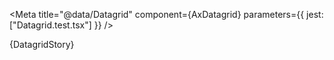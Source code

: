 
<Meta
  title="@data/Datagrid"
  component={AxDatagrid}
  parameters={{ jest: ["Datagrid.test.tsx"] }}
/>

<Title>Datagrid Panel</Title>

<Canvas>
  <Story name="Datagrid" height="32rem" parameters={{ layout: "none" }}>
    {DatagridStory}
  </Story>
</Canvas>

<ArgsTable sort="requiredFirst" of={AxDatagrid} />

